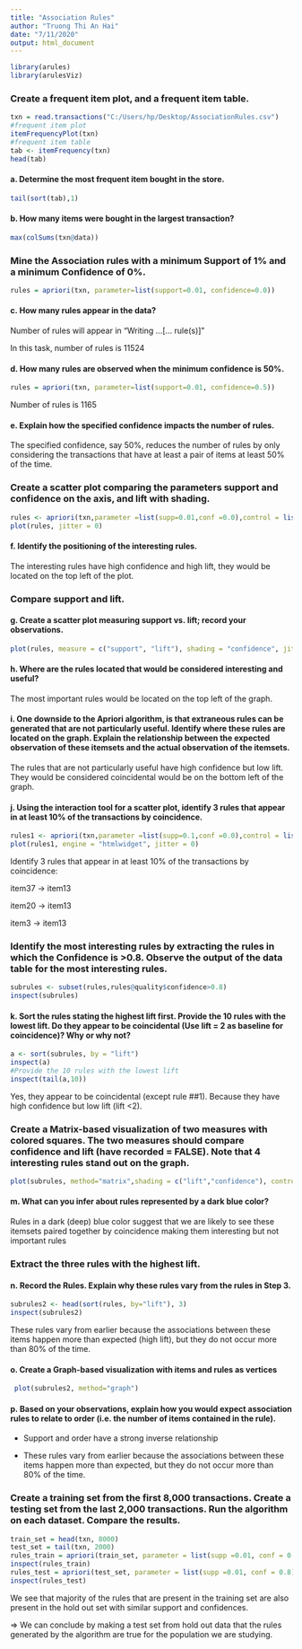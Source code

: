 ---
title: "Association Rules"
author: "Truong Thi An Hai"
date: "7/11/2020"
output: html_document
---

```{r include = FALSE}
library(arules)
library(arulesViz)
```
### Create a frequent item plot, and a frequent item table. 
```{r}
txn = read.transactions("C:/Users/hp/Desktop/AssociationRules.csv")
#frequent item plot
itemFrequencyPlot(txn)
#frequent item table
tab <- itemFrequency(txn)
head(tab)

```
#### a. Determine the most frequent item bought in the store.
```{r}
tail(sort(tab),1)
```

#### b. How many items were bought in the largest transaction?
```{r}
max(colSums(txn@data))

```

###  Mine the Association rules with a minimum Support of 1% and a minimum Confidence of 0%.
```{r}
rules = apriori(txn, parameter=list(support=0.01, confidence=0.0))
```  
#### c. How many rules appear in the data?  

Number of rules will appear in "Writing ...[... rule(s)]"

In this task, number of rules is 11524

#### d. How many rules are observed when the minimum confidence is 50%.
```{r}
rules = apriori(txn, parameter=list(support=0.01, confidence=0.5))
```

Number of rules is 1165

#### e. Explain how the specified confidence impacts the number of rules. 

The specified confidence, say 50%, reduces the number of rules by only considering the transactions that have at least a pair of items at least 50% of the time.

###  Create a scatter plot comparing the parameters support and confidence on the axis, and lift with shading.  
```{r warning=FALSE}
rules <- apriori(txn,parameter =list(supp=0.01,conf =0.0),control = list(verbose = FALSE))
plot(rules, jitter = 0)

```

#### f. Identify the positioning of the interesting rules. 

The interesting rules have high confidence and high lift, they would be located on the top left of the plot.

### Compare support and lift.   

#### g. Create a scatter plot measuring support vs. lift; record your observations. 
```{r warning=FALSE}
plot(rules, measure = c("support", "lift"), shading = "confidence", jitter = 0)
```  

#### h. Where are the rules located that would be considered interesting and useful? 

The most important rules would be located on the top left of the graph.

#### i. One downside to the Apriori algorithm, is that extraneous rules can be generated that are not particularly useful.  Identify where these rules are located on the graph.  Explain the relationship between the expected observation of these itemsets and the actual observation of the itemsets. 

The rules that are not particularly useful have high confidence but low lift. They would be considered coincidental would be on the bottom left of the graph. 

#### j. Using the interaction tool for a scatter plot, identify 3 rules that appear in at least 10% of the transactions by coincidence.
```{r warning=FALSE}
rules1 <- apriori(txn,parameter =list(supp=0.1,conf =0.0),control = list(verbose = FALSE))
plot(rules1, engine = "htmlwidget", jitter = 0)
```   
Identify 3 rules that appear in at least 10% of the transactions by coincidence: 

item37 -> item13  

item20 -> item13 

item3 -> item13 

###  Identify the most interesting rules by extracting the rules in which the Confidence is >0.8. Observe the output of the data table for the most interesting rules.
```{r}
subrules <- subset(rules,rules@quality$confidence>0.8)
inspect(subrules)
```

#### k. Sort the rules stating the highest lift first.  Provide the 10 rules with the lowest lift. Do they appear to be coincidental (Use lift = 2 as baseline for coincidence)?  Why or why not? 
```{r}
a <- sort(subrules, by = "lift")
inspect(a)
#Provide the 10 rules with the lowest lift
inspect(tail(a,10))
```  

Yes, they appear to be coincidental (except rule ##1). Because they have high confidence but low lift (lift <2).

### Create a Matrix-based visualization of two measures with colored squares.  The two measures should compare confidence and lift (have recorded = FALSE).  Note that 4 interesting rules stand out on the graph. 
```{r}
plot(subrules, method="matrix",shading = c("lift","confidence"), control = list(reorder = FALSE))

```

#### m. What can you infer about rules represented by a dark blue color? 

Rules in a dark (deep) blue color suggest that we are likely to see these itemsets paired together by coincidence making them interesting but not important rules 

### Extract the three rules with the highest lift.

#### n. Record the Rules.  Explain why these rules vary from the rules in Step 3. 
```{r}
subrules2 <- head(sort(rules, by="lift"), 3)
inspect(subrules2)
```

These rules vary from earlier because the associations between these items happen more than expected (high lift), but they do not occur more than 80% of the time.

#### o. Create a Graph-based visualization with items and rules as vertices
```{r}
 plot(subrules2, method="graph")
```

#### p. Based on your observations, explain how you would expect association rules to relate to order (i.e. the number of items contained in the rule).

- Support and order have a strong inverse relationship 

- These rules vary from earlier because the associations between these items happen more than expected, but they do not occur more than 80% of the time.  

### Create a training set from the first 8,000 transactions. Create a testing set from the last 2,000 transactions.  Run the algorithm on each dataset.  Compare the results.
```{r}
train_set = head(txn, 8000)
test_set = tail(txn, 2000)
rules_train = apriori(train_set, parameter = list(supp =0.01, conf = 0.8),control = list(verbose = FALSE))
inspect(rules_train)
rules_test = apriori(test_set, parameter = list(supp =0.01, conf = 0.8),control = list(verbose = FALSE))
inspect(rules_test)

```  

We see that majority of the rules that are present in the training set are also present in the hold out set with similar support and confidences.  

=> We can conclude by making a test set from hold out data that the rules generated by the algorithm are true for the population we are studying.